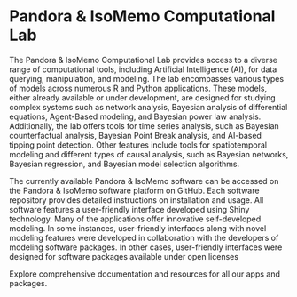 # Pandora &  IsoMemo Computational Lab

The Pandora & IsoMemo Computational Lab provides access to a diverse range of computational tools, including Artificial Intelligence (AI), for data querying, manipulation, and modeling. The lab encompasses various types of models across numerous R and Python applications. These models, either already available or under development, are designed for studying complex systems such as network analysis, Bayesian analysis of differential equations, Agent-Based modeling, and Bayesian power law analysis. Additionally, the lab offers tools for time series analysis, such as Bayesian counterfactual analysis, Bayesian Point Break analysis, and AI-based tipping point detection. Other features include tools for spatiotemporal modeling and different types of causal analysis, such as Bayesian networks, Bayesian regression, and Bayesian model selection algorithms.

The currently available Pandora & IsoMemo software can be accessed on the Pandora & IsoMemo software platform on GitHub. Each software repository provides detailed instructions on installation and usage. All software features a user-friendly interface developed using Shiny technology. Many of the applications offer innovative self-developed modeling. In some instances, user-friendly interfaces along with novel modeling features were developed in collaboration with the developers of modeling software packages. In other cases, user-friendly interfaces were designed for software packages available under open licenses

Explore comprehensive documentation and resources for all our apps and packages.


